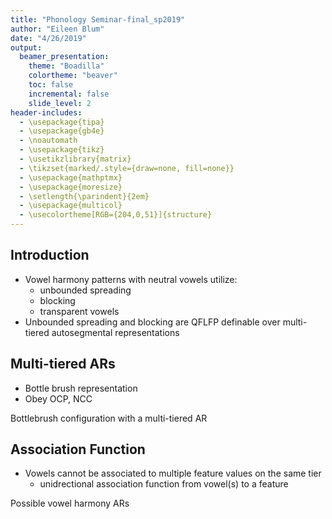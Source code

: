 ```yaml
---
title: "Phonology Seminar-final_sp2019"
author: "Eileen Blum"
date: "4/26/2019"
output: 
  beamer_presentation:
    theme: "Boadilla"
    colortheme: "beaver"
    toc: false
    incremental: false
    slide_level: 2
header-includes:
  - \usepackage{tipa}
  - \usepackage{gb4e}
  - \noautomath
  - \usepackage{tikz}
  - \usetikzlibrary{matrix}
  - \tikzset{marked/.style={draw=none, fill=none}}
  - \usepackage{mathptmx}
  - \usepackage{moresize}
  - \setlength{\parindent}{2em}
  - \usepackage{multicol}
  - \usecolortheme[RGB={204,0,51}]{structure}
---
```


## Introduction

- Vowel harmony patterns with neutral vowels utilize:
    + unbounded spreading
    + blocking
    + transparent vowels 
- Unbounded spreading and blocking are QFLFP definable over multi-tiered autosegmental representations 

## Multi-tiered ARs

- Bottle brush representation
- Obey OCP, NCC

Bottlebrush configuration with a multi-tiered AR
\begin{tikzpicture}[baseline=(current bounding box.north)]
  \matrix [matrix of nodes, ampersand replacement=\&, row sep=1.25ex, column sep=2.25ex, nodes={text height=0.75em, text depth=0.25em}] 
  {
               \& |(b)| $\pm$back \\
|(a)| $\pm$ATR \& \\
|(1)| V        \& \\
|(l)| $\pm$low \& \\
               \& |(r)| $\pm$round \\
  };
  \draw (a.south) -- (1.north);
  \draw (b.south) -- (1.north);
  \draw (1.south) -- (l.north);
  \draw (1.south) -- (r.north);
\end{tikzpicture}

## Association Function

- Vowels cannot be associated to multiple feature values on the same tier
    + unidrectional association function from vowel(s) to a feature

Possible vowel harmony ARs
\begin{tikzpicture}[baseline=(current bounding box.north)]
  \matrix [matrix of nodes, ampersand replacement=\&, row sep=2.5ex, column sep=2.25ex, nodes={text height=1em, text depth=0.5em}] 
  {
(a) \& |(2)| +F  \& |(3)| -F \& (b) \& |(4)| +F  \&           \& (c) \& |(5)| +F    \& |(6)| -F  \& (d) \& |(7)| +F\\
    \& |(b)| V   \& |(c)| V  \&     \& |(d)| V   \& |(e)| V   \&     \& |(f)| V       \& |(g)| V   \&     & |(h)| V \& |(i)| V\\
    \& |(g2)| +G \&          \&     \& |(g3)| +G \& |(g4)| -G \&     \& |(g5)| +G    \& |(g6)| -G \&     \& |(g7)| +G\\
  };
  \draw (2.south) -- (b.north);
  \draw (3.south) -- (c.north);
  \draw foreach \x in {b, c} {(\x.south) -- (g2.north)};
  \draw foreach \x in {d, e} {(4.south) -- (\x.north)};
  \draw (d.south) -- (g3.north);
  \draw (e.south) -- (g4.north);
  \draw (5.south) -- (f.north);
  \draw (f.south) -- (g5.north);
  \draw (6.south) -- (g.north);
  \draw (g.south) -- (g6.north);
  \draw foreach \x in {h, i} {(7.south) -- (\x.north)};
  \draw foreach \x in {h, i} {(\x.south) -- (g7.north)};
\end{tikzpicture}